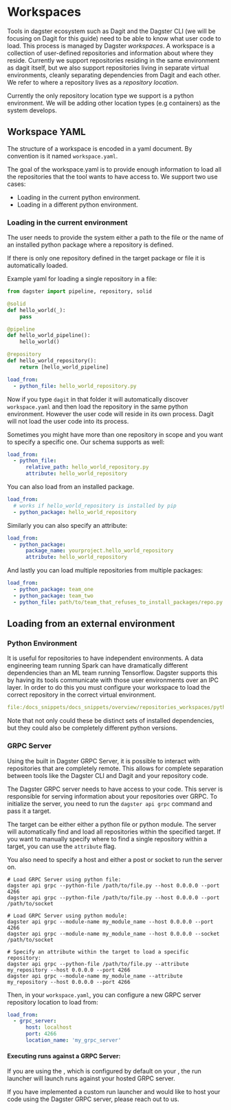 
<DynamicMetaTags title="Workspaces | Dagster" />

# Workspaces

Tools in dagster ecosystem such as Dagit and the Dagster CLI (we will be focusing on Dagit for this guide)
need to be able to know what user code to load. This process is managed by Dagster _workspaces_. A workspace
is a collection of user-defined repositories and information about where they reside. Currently we
support repositories residing in the same environment as dagit itself, but we also support repositories
living in separate virtual environments, cleanly separating dependencies from Dagit and each other.
We refer to where a repository lives as a _repository location_.

Currently the only repository location type we support is a python environment. We will be adding
other location types (e.g containers) as the system develops.

## Workspace YAML

The structure of a workspace is encoded in a yaml document. By convention is it named `workspace.yaml`.

The goal of the workspace.yaml is to provide enough information to load all the repositories that the tool
wants to have access to. We support two use cases:

- Loading in the current python environment.
- Loading in a different python environment.

### Loading in the current environment

The user needs to provide the system either a path to the file or the name of an installed python
package where a repository is defined.

If there is only one repository defined in the target package or file it is automatically loaded.

Example yaml for loading a single repository in a file:

```python caption=hello_world_repository.py
from dagster import pipeline, repository, solid

@solid
def hello_world(_):
    pass

@pipeline
def hello_world_pipeline():
    hello_world()

@repository
def hello_world_repository():
    return [hello_world_pipeline]
```

```yaml caption=workspace.yaml
load_from:
  - python_file: hello_world_repository.py
```

Now if you type `dagit` in that folder it will automatically discover `workspace.yaml` and then
load the repository in the same python environment. However the user code will reside in its own process.
Dagit will not load the user code into its process.

Sometimes you might have more than one repository in scope and you want to specify a specific
one. Our schema supports as well:

```yaml caption=workspace.yaml
load_from:
  - python_file:
      relative_path: hello_world_repository.py
      attribute: hello_world_repository
```

You can also load from an installed package.

```yaml caption=workspace.yaml
load_from:
  # works if hello_world_repository is installed by pip
  - python_package: hello_world_repository
```

Similarly you can also specify an attribute:

```yaml caption=workspace.yaml
load_from:
  - python_package:
      package_name: yourproject.hello_world_repository
      attribute: hello_world_repository
```

And lastly you can load multiple repositories from multiple packages:

```yaml caption=workspace.yaml
load_from:
  - python_package: team_one
  - python_package: team_two
  - python_file: path/to/team_that_refuses_to_install_packages/repo.py
```

## Loading from an external environment

### Python Environment

It is useful for repositories to have independent environments. A data engineering
team running Spark can have dramatically different dependencies than an ML team
running Tensorflow. Dagster supports this by having its tools communicate with
those user environments over an IPC layer. In order to do this you must configure
your workspace to load the correct repository in the correct virtual environment.

```yaml literalinclude caption=workspace.yaml
file:/docs_snippets/docs_snippets/overview/repositories_workspaces/python_environment_example.yaml
```

Note that not only could these be distinct sets of installed dependencies, but they
could also be completely different python versions.

### GRPC Server

Using the built in Dagster GRPC Server, it is possible to interact with repositories that are
completely remote. This allows for complete separation between tools like the Dagster CLI and Dagit
and your repository code.

The Dagster GRPC server needs to have access to your code. This server is responsible for serving
information about your repositories over GRPC. To initialize the server, you need to run
the `dagster api grpc` command and pass it a target.

The target can be either either a python file or python module. The server will automatically find
and load all repositories within the specified target. If you want to manually specify where to find
a single repository within a target, you can use the `attribute` flag.

You also need to specify a host and either a post or socket to run the server on.

```
# Load GRPC Server using python file:
dagster api grpc --python-file /path/to/file.py --host 0.0.0.0 --port 4266
dagster api grpc --python-file /path/to/file.py --host 0.0.0.0 --port /path/to/socket

# Load GRPC Server using python module:
dagster api grpc --module-name my_module_name --host 0.0.0.0 --port 4266
dagster api grpc --module-name my_module_name --host 0.0.0.0 --socket /path/to/socket

# Specify an attribute within the target to load a specific repository:
dagster api grpc --python-file /path/to/file.py --attribute my_repository --host 0.0.0.0 --port 4266
dagster api grpc --module-name my_module_name --attribute my_repository --host 0.0.0.0 --port 4266
```

Then, in your `workspace.yaml`, you can configure a new GRPC server repository location to load from:

```yaml caption=workspace.yaml
load_from:
  - grpc_server:
      host: localhost
      port: 4266
      location_name: 'my_grpc_server'
```

#### Executing runs against a GRPC Server:

If you are using the <PyObject module="dagster.core.launcher" object="DefaultRunLauncher"/>, which is configured by
default on your <PyObject module="dagster.core.instance" object="DagsterInstance"/>, the run launcher will launch
runs against your hosted GRPC server.

If you have implemented a custom run launcher and would like to host your code using the Dagster
GRPC server, please reach out to us.
